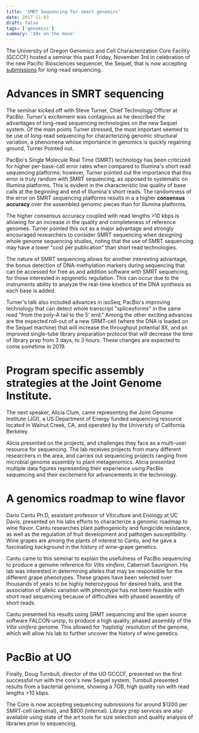 ```yaml
---
title: 'SMRT Sequencing for smart genomics'
date: 2017-11-03
draft: false
tags: ['genomics']
summary: '10x on the move'
---
```


The University of Oregon Genomics and Cell Characterization Core Facility (GCCCF) hosted a seminar this past Friday, November 3rd in celebration of the new Pacific Biosciences sequencer, the Sequel, that is now accepting [submissions](https://gc3f.uoregon.edu/pacbio-sequencing-2) for long-read sequencing.

# Advances in SMRT sequencing

The seminar kicked off with Steve Turner, Chief Technology Officer at PacBio. Turner's excitement was contagious as he described the advantages of long-read sequencing technologies on the new Sequel system. Of the main points Turner stressed, the most important seemed to be use of long-read sequencing for characterizing genomic structural variation, a phenomena whose importance in genomics is quickly regaining ground, Turner Pointed out.

PacBio's Single Molecule Real Time (SMRT) technology has been criticized for higher per-base-call error rates when compared to Illumina's short read sequencing platforms; however, Turner pointed out the importance that this error is truly random with SMRT sequencing, as opposed to systematic on Illumina platforms. This is evident in the characteristic low quality of base calls at the beginning and end of Illumina's short reads. The randomness of the error on SMRT sequencing platforms results in a a higher **consensus accuracy** over the assembled genomic pieces than for Illumina platforms.

The higher consensus accuracy coupled with read lengths >10 kbps is allowing for an increase in the quality and completeness of reference genomes. Turner pointed this out as a major advantage and strongly encouraged researchers to consider SMRT sequencing when designing whole genome sequencing studies, noting that the use of SMRT sequencing may have a lower "cost per publication" than short read technologies.

The nature of SMRT sequencing allows for another interesting advantage, the bonus detection of DNA-methylation markers during sequencing that can be accessed for free as and addition software with SMRT sequencing, for those interested in epigenetic regulation. This can occur due to the instruments ability to analyze the real-time kinetics of the DNA synthesis as each base is added.

Turner's talk also included advances in isoSeq, PacBio's improving technology that can detect whole transcript "spliceoforms" in the same read "from the poly-A tail to the 5' end." Among the other exciting advances are the expected roll-out of a new SRMT-cell (where the DNA is loaded on the Sequel machine) that will increase the throughput potential 8X, and an improved single-tube library preparation protocol that will decrease the time of library prep from 3 days, to 3 hours. These changes are expected to come sometime in 2019.

# Program specific assembly strategies at the Joint Genome Institute.

The next speaker, Alicia Clum, came representing the Joint Genome Institute (JGI), a US Department of Energy funded sequencing resource located in Walnut Creek, CA, and operated by the University of California Berkeley.

Alicia presented on the projects, and challenges they face as a multi-user resource for sequencing. The lab receives projects from many different researchers in the area, and carries out sequencing projects ranging from microbial genome assembly to plant metagenomics. Alicia presented multiple data figures representing their experience using PacBio sequencing and their excitement for advancements in the technology.

# A genomics roadmap to wine flavor

Dario Cantu Ph.D, assistant professor of Viticulture and Enology at UC Davis, presented on his labs efforts to characterize a genomic roadmap to wine flavor. Cantu researches plant pathogenicity and fungicide resistance, as well as the regulation of fruit development and pathogen susceptibility. Wine grapes are among the plants of interest to Cantu, and he gave a fascinating background in the history of wine-grape genetics.

Cantu came to this seminar to explain the usefulness of PacBio sequencing to produce a genome reference for _Vitis vinifera_, Cabernet Sauvignon. His lab was interested in determining alleles that may be responsible for the different grape phenotypes. These grapes have been selected over thousands of years to be highly heterozygous for desired traits, and the association of allelic variation with phenotype has not been feasible with short read sequencing because of difficulties with phased assembly of short reads.

Cantu presented his results using SRMT sequencing and the open source software FALCON-unzip, to produce a high quality, phased assembly of the _Vitis vinifera_ genome. This allowed for 'haplotig' resolution of the genome, which will allow his lab to further uncover the history of wine genetics.

# PacBio at UO

Finally, Doug Turnbull, director of the UO GCCCF, presented on the first successful run with the core's new Sequel system. Turnbull presented results from a bacterial genome, showing a 7GB, high quality run with read lengths >10 kbps.

The Core is now accepting sequencing submissions for around $1200 per SMRT-cell (external), and $800 (internal). Library prep services are also available using state of the art tools for size selection and quality analysis of libraries prior to sequencing.
